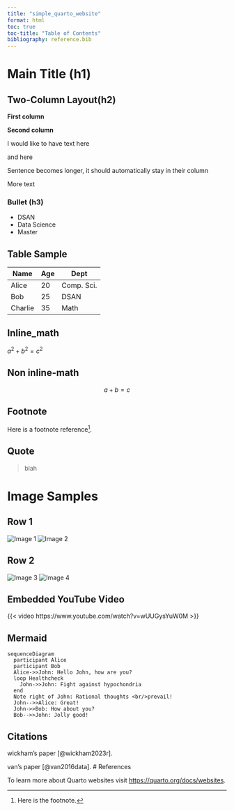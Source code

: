```yaml
---
title: "simple_quarto_website"
format: html
toc: true
toc-title: "Table of Contents"
bibliography: reference.bib
---
```


# Main Title (h1)

## Two-Column Layout(h2)

::: {layout-ncol=2}


**First column**

**Second column** 

I would like to have text here

and here

Sentence becomes longer, it should automatically stay in their column

More text

:::



### Bullet (h3)

- DSAN
- Data Science
- Master

## Table Sample

| Name       | Age | Dept    |
|------------|-----|---------------|
| Alice      | 20  | Comp. Sci. |
| Bob        | 25  | DSAN |
| Charlie    | 35  | Math |


## Inline_math
$a^2 + b^2 = c^2$

## Non inline-math
$$
a + b = c
$$

## Footnote

Here is a footnote reference[^1].

[^1]: Here is the footnote.



## Quote

> blah

# Image Samples

## Row 1

![Image 1](image1.jpg) ![Image 2](image2.jpg)

## Row 2

![Image 3](image3.jpg) ![Image 4](image4.jpg)

## Embedded YouTube Video

{{< video https://www.youtube.com/watch?v=wUUGysYuW0M >}}

## Mermaid
```mermaid
sequenceDiagram
  participant Alice
  participant Bob
  Alice->>John: Hello John, how are you?
  loop Healthcheck
    John->>John: Fight against hypochondria
  end
  Note right of John: Rational thoughts <br/>prevail!
  John-->>Alice: Great!
  John->>Bob: How about you?
  Bob-->>John: Jolly good!
```

## Citations
wickham's paper [@wickham2023r].

van's paper [@van2016data].
# References


To learn more about Quarto websites visit <https://quarto.org/docs/websites>.
